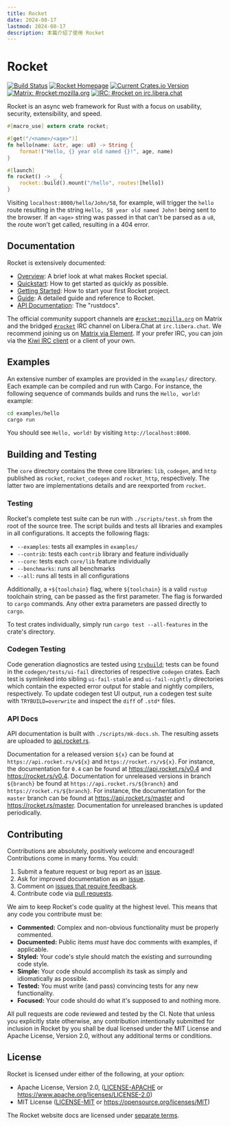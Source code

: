 ```yaml
---
title: Rocket
date: 2024-08-17
lastmod: 2024-08-17
description: 本篇介绍了使用 Rocket
---
```


# Rocket

[![Build Status](https://github.com/rwf2/Rocket/workflows/CI/badge.svg)](https://github.com/rwf2/Rocket/actions)
[![Rocket Homepage](https://img.shields.io/badge/web-rocket.rs-red.svg?style=flat&label=https&colorB=d33847)](https://rocket.rs)
[![Current Crates.io Version](https://img.shields.io/crates/v/rocket.svg)](https://crates.io/crates/rocket)
[![Matrix: #rocket:mozilla.org](https://img.shields.io/badge/style-%23rocket:mozilla.org-blue.svg?style=flat&label=[m])](https://chat.mozilla.org/#/room/#rocket:mozilla.org)
[![IRC: #rocket on irc.libera.chat](https://img.shields.io/badge/style-%23rocket-blue.svg?style=flat&label=Libera.Chat)](https://kiwiirc.com/client/irc.libera.chat/#rocket)

Rocket is an async web framework for Rust with a focus on usability, security,
extensibility, and speed.

```rust
#[macro_use] extern crate rocket;

#[get("/<name>/<age>")]
fn hello(name: &str, age: u8) -> String {
    format!("Hello, {} year old named {}!", age, name)
}

#[launch]
fn rocket() -> _ {
    rocket::build().mount("/hello", routes![hello])
}
```

Visiting `localhost:8000/hello/John/58`, for example, will trigger the `hello`
route resulting in the string `Hello, 58 year old named John!` being sent to the
browser. If an `<age>` string was passed in that can't be parsed as a `u8`, the
route won't get called, resulting in a 404 error.

## Documentation

Rocket is extensively documented:

- [Overview]: A brief look at what makes Rocket special.
- [Quickstart]: How to get started as quickly as possible.
- [Getting Started]: How to start your first Rocket project.
- [Guide]: A detailed guide and reference to Rocket.
- [API Documentation]: The "rustdocs".

[Quickstart]: https://rocket.rs/guide/quickstart
[Getting Started]: https://rocket.rs/guide/getting-started
[Overview]: https://rocket.rs/overview/
[Guide]: https://rocket.rs/guide/
[API Documentation]: https://api.rocket.rs

The official community support channels are [`#rocket:mozilla.org`] on Matrix
and the bridged [`#rocket`] IRC channel on Libera.Chat at `irc.libera.chat`. We
recommend joining us on [Matrix via Element]. If your prefer IRC, you can join
via the [Kiwi IRC client] or a client of your own.

[`#rocket:mozilla.org`]: https://chat.mozilla.org/#/room/#rocket:mozilla.org
[`#rocket`]: https://kiwiirc.com/client/irc.libera.chat/#rocket
[Matrix via Element]: https://chat.mozilla.org/#/room/#rocket:mozilla.org
[Kiwi IRC Client]: https://kiwiirc.com/client/irc.libera.chat/#rocket

## Examples

An extensive number of examples are provided in the `examples/` directory. Each
example can be compiled and run with Cargo. For instance, the following sequence
of commands builds and runs the `Hello, world!` example:

```sh
cd examples/hello
cargo run
```

You should see `Hello, world!` by visiting `http://localhost:8000`.

## Building and Testing

The `core` directory contains the three core libraries: `lib`, `codegen`, and
`http` published as `rocket`, `rocket_codegen` and `rocket_http`, respectively.
The latter two are implementations details and are reexported from `rocket`.

### Testing

Rocket's complete test suite can be run with `./scripts/test.sh` from the root
of the source tree. The script builds and tests all libraries and examples in
all configurations. It accepts the following flags:

- `--examples`: tests all examples in `examples/`
- `--contrib`: tests each `contrib` library and feature individually
- `--core`: tests each `core/lib` feature individually
- `--benchmarks`: runs all benchmarks
- `--all`: runs all tests in all configurations

Additionally, a `+${toolchain}` flag, where `${toolchain}` is a valid `rustup`
toolchain string, can be passed as the first parameter. The flag is forwarded to
`cargo` commands. Any other extra parameters are passed directly to `cargo`.

To test crates individually, simply run `cargo test --all-features` in the
crate's directory.

### Codegen Testing

Code generation diagnostics are tested using [`trybuild`]; tests can be found in
the `codegen/tests/ui-fail` directories of respective `codegen` crates. Each
test is symlinked into sibling `ui-fail-stable` and `ui-fail-nightly`
directories which contain the expected error output for stable and nightly
compilers, respectively. To update codegen test UI output, run a codegen test
suite with `TRYBUILD=overwrite` and inspect the `diff` of `.std*` files.

[`trybuild`]: https://docs.rs/trybuild/1

### API Docs

API documentation is built with `./scripts/mk-docs.sh`. The resulting assets are
uploaded to [api.rocket.rs](https://api.rocket.rs/).

Documentation for a released version `${x}` can be found at
`https://api.rocket.rs/v${x}` and `https://rocket.rs/v${x}`. For instance, the
documentation for `0.4` can be found at https://api.rocket.rs/v0.4 and
https://rocket.rs/v0.4. Documentation for unreleased versions in branch
`${branch}` be found at `https://api.rocket.rs/${branch}` and
`https://rocket.rs/${branch}`. For instance, the documentation for the `master`
branch can be found at https://api.rocket.rs/master and
https://rocket.rs/master. Documentation for unreleased branches is updated
periodically.

## Contributing

Contributions are absolutely, positively welcome and encouraged! Contributions
come in many forms. You could:

1. Submit a feature request or bug report as an [issue].
2. Ask for improved documentation as an [issue].
3. Comment on [issues that require feedback].
4. Contribute code via [pull requests].

[issue]: https://github.com/rwf2/Rocket/issues
[issues that require feedback]: https://github.com/rwf2/Rocket/issues?q=is%3Aissue+is%3Aopen+label%3A%22feedback+wanted%22
[pull requests]: https://github.com/rwf2/Rocket/pulls

We aim to keep Rocket's code quality at the highest level. This means that any
code you contribute must be:

- **Commented:** Complex and non-obvious functionality must be properly
  commented.
- **Documented:** Public items _must_ have doc comments with examples, if
  applicable.
- **Styled:** Your code's style should match the existing and surrounding code
  style.
- **Simple:** Your code should accomplish its task as simply and
  idiomatically as possible.
- **Tested:** You must write (and pass) convincing tests for any new
  functionality.
- **Focused:** Your code should do what it's supposed to and nothing more.

All pull requests are code reviewed and tested by the CI. Note that unless you
explicitly state otherwise, any contribution intentionally submitted for
inclusion in Rocket by you shall be dual licensed under the MIT License and
Apache License, Version 2.0, without any additional terms or conditions.

## License

Rocket is licensed under either of the following, at your option:

- Apache License, Version 2.0, ([LICENSE-APACHE](LICENSE-APACHE) or https://www.apache.org/licenses/LICENSE-2.0)
- MIT License ([LICENSE-MIT](LICENSE-MIT) or https://opensource.org/licenses/MIT)

The Rocket website docs are licensed under [separate terms](docs/LICENSE).
